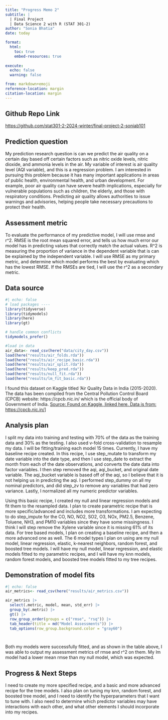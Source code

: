 ```yaml
---
title: "Progress Memo 2"
subtitle: |
  | Final Project 
  | Data Science 2 with R (STAT 301-2)
author: "Sonia Bhatia"
date: today

format:
  html:
    toc: true
    embed-resources: true
    
execute:
  echo: false
  warning: false

from: markdown+emoji 
reference-location: margin
citation-location: margin
---
```




::: {.callout-tip icon=false}

## Github Repo Link

[https://github.com/stat301-2-2024-winter/final-project-2-soniab101](https://github.com/stat301-2-2024-winter/final-project-2-soniab101)

:::


## Prediction question
My prediction research question is can we predict the air quality on a certain day based off certain factors such as nitric oxide levels, nitric dioxide, and ammonia levels in the air. My variable of interest is air quality level (AQI variable), and this is a regression problem. I am interested in pursuing this problem because it has many important applications in areas of public health, environmental health, and urban development. For example, poor air quality can have severe health implications, especially for vulnerable populations such as children, the elderly, and those with respiratory conditions. Predicting air quality allows authorities to issue warnings and advisories, helping people take necessary precautions to protect their health.



## Assessment metric
To evaluate the performance of my predictive model, I will use rmse and r^2. RMSE is the root mean squared error, and tells us how much error our model has in predicting values that correctly match the actual values. R^2 is measuring the proportion of variance in the dependent variable that is can be explained by the independent variable. I will use RMSE as my primary metric, and determine which model performs the best by evaluating which has the lowest RMSE. If the RMSEs are tied, I will use the r^2 as a secondary metric. 



## Data source

```r
#| echo: false
# load packages ----
library(tidyverse)
library(tidymodels)
library(here)
library(gt)

# handle common conflicts
tidymodels_prefer()

#load in data
air_data<- read_csv(here("data/city_day.csv"))
load(here("results/air_folds.rda"))
load(here("results/air_recipe_basic.rda"))
load(here("results/air_split.rda"))
load(here("results/keep_pred.rda"))
load(here("results/null_fit.rda"))
load(here("results/lm_fit_basic.rda"))

```

I found this dataset on Kaggle titled 'Air Quality Data in India (2015-2020). The data has been compiled from the Central Pollution Control Board (CPCB) website: https://cpcb.nic.in/ which is the official body of Government of India. 
[Source: Found on Kaggle, linked here. Data is from: https://cpcb.nic.in/](https://www.kaggle.com/datasets/rohanrao/air-quality-data-in-india?select=city_day.csv)]


  
## Analysis plan
I split my data into training and testing with 70% of the data as the training data and 30% as the testing. I also used v-fold cross-validation to resample my data. I will be fitting/training each model 15 times. Currently, I have my baseline recipe created. In this recipe, I use step_mutate to transform my date variable into the date type, and then I use step_date to extract the month from each of the date observations, and converts the date data into factor variables. I then step removed the aqi, aqi_bucket, and original date variable. The aqi_bucket variable is based off of the aqi, so I believe that it is not helping us in predicting the aqi. I performed step_dummy on all my nominal predictors, and did step_zv to remove any variables that had zero variance. Lastly, I normalized all my numeric predictor variables. 

Using this basic recipe, I created my null and linear regression models and fit them to the resampled data. I plan to create parametric recipe that is more specific/advanced and includes more transformations. I am expecting to do step_impute for the CO, NO, NO2, SO2, O3, NOx, PM2.5, Benzene, Toluene, NH3, and PM10 variables since they have some missingness. I think I will step remove the Xylene variable since it is missing 61% of its data. 
For tree based models, I plan on creating a baseline recipe, and then a more advanced one as well. The 6 model types I plan on using are my null model, linear regression, elastic, k-nearest neighbors, random forest, and boosted tree models. I will have my null model, linear regression, and elastic models fitted to my parametric recipes, and I will have my knn models, random forest models, and boosted tree models fitted to my tree recipes. 


## Demonstration of model fits
```r
#| echo: false
air_metrics<- read_csv(here("results/air_metrics.csv"))

air_metrics |>  
  select(.metric, model, mean, std_err) |>  
  group_by(.metric) |> 
  gt() |> 
  row_group_order(groups = c("rmse", "rsq")) |> 
  tab_header(title = md("Model Assessments")) |> 
  tab_options(row_group.background.color = "gray60")




```

Both my models were successfully fitted, and as shown in the table above, I was able to output my assessment metrics of rmse and r^2 on them. My lm model had a lower mean rmse than my null model, which was expected. 

## Progress & Next Steps
I need to create my more specified recipe, and a basic and more advanced recipe for the tree models. I also plan on tuning my knn, random forest, and boosted tree model, and I need to identify the hyperparameters that I want to tune with. I also need to determine which predictor variables may have interactions with each other, and what other elements I should incorporate into my recipes. 
